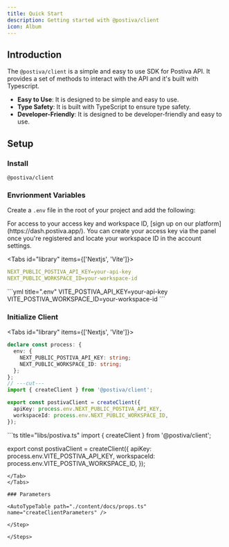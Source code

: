 ```yaml
---
title: Quick Start
description: Getting started with @postiva/client
icon: Album
---
```


## Introduction

The `@postiva/client` is a simple and easy to use SDK for Postiva API. It provides a set of methods to interact with the API and it's built with Typescript.

- **Easy to Use**: It is designed to be simple and easy to use.
- **Type Safety**: It is built with TypeScript to ensure type safety.
- **Developer-Friendly**: It is designed to be developer-friendly and easy to use.

## Setup

<Steps>
<Step>

### Install

```package-install
@postiva/client
```

</Step>

<Step>

### Envrionment Variables

Create a `.env` file in the root of your project and add the following:

<Callout title="Info">
For access to your access key and workspace ID, [sign up on our platform](https://dash.postiva.app/). You can create your access key via the panel once you're registered and locate your workspace ID in the account settings.
</Callout>

<Tabs id="library" items={['Nextjs', 'Vite']}>
<Tab value="nextjs">
```yml title=".env"
NEXT_PUBLIC_POSTIVA_API_KEY=your-api-key
NEXT_PUBLIC_WORKSPACE_ID=your-workspace-id
```
</Tab>
<Tab value="vite">
```yml title=".env"
VITE_POSTIVA_API_KEY=your-api-key
VITE_POSTIVA_WORKSPACE_ID=your-workspace-id
```
</Tab>
</Tabs>

</Step>

<Step>

### Initialize Client

<Tabs id="library" items={['Nextjs', 'Vite']}>
<Tab value="nextjs">
```ts twoslash title="libs/postiva.ts"
declare const process: {
  env: {
    NEXT_PUBLIC_POSTIVA_API_KEY: string;
    NEXT_PUBLIC_WORKSPACE_ID: string;
  };
};
// ---cut---
import { createClient } from '@postiva/client';

export const postivaClient = createClient({
  apiKey: process.env.NEXT_PUBLIC_POSTIVA_API_KEY,
  workspaceId: process.env.NEXT_PUBLIC_WORKSPACE_ID,
});
```
</Tab>
<Tab value="vite">
```ts title="libs/postiva.ts"
import { createClient } from '@postiva/client';

export const postivaClient = createClient({
  apiKey: process.env.VITE_POSTIVA_API_KEY,
  workspaceId: process.env.VITE_POSTIVA_WORKSPACE_ID,
});
```
</Tab>
</Tabs>

### Parameters

<AutoTypeTable path="./content/docs/props.ts" name="createClientParameters" />

</Step>

</Steps>

